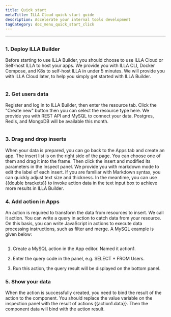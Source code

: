 ```yaml
---
title: Quick start
metaTitle: ILLA Cloud quick start guide
description: Accelerate your internal tools development
tagCategory: doc_menu_quick_start_click
---
```


* * *

## <Heading hidden>Overview</Heading>

### 1.  Deploy ILLA Builder

Before starting to use ILLA Builder, you should choose to use ILLA Cloud or Self-host ILLA to host your apps. We provide you with ILLA CLI, Docker Compose, and K8s to self-host ILLA in under 5 minutes. We will provide you with ILLA Cloud later, to help you simply get started with ILLA Builder.

<img
  src='https://cdn.illacloud.com/official-website/img/docs/qs_e_1.png'
  alt=""
/>

### 2.  Get users data

Register and log in to ILLA Builder, then enter the resource tab. Click the "Create new" button then you can select the resource type here. We provide you with REST API and MySQL to connect your data. Postgres, Redis, and MongoDB will be available this month.

<img
  src='https://cdn.illacloud.com/official-website/img/docs/qs_e_2.png'
  alt=""
/>

### 3.  Drag and drop inserts

When your data is prepared, you can go back to the Apps tab and create an app. The insert list is on the right side of the page. You can choose one of them and drag it into the frame. Then click the insert and modified its parameters in the Inspect panel. We provide you with markdown mode to edit the label of each insert. If you are familiar with Markdown syntax, you can quickly adjust text size and thickness. In the meantime, you can use {{double brackets}} to invoke action data in the text input box to achieve more results in ILLA Builder.

### 4.  Add action in Apps

An action is required to transform the data from resources to insert. We call it action. You can write a query in action to catch data from your resource. On this basis, you can write JavaScript in actions to execute data processing instructions, such as filter and merge. A MySQL example is given below:

<img
  src='https://cdn.illacloud.com/official-website/img/docs/qs_e_3.png'
  alt=""
/>

1.  Create a MySQL action in the App editor. Named it action1.

2.  Enter the query code in the panel, e.g. SELECT \* FROM Users.

3.  Run this action, the query result will be displayed on the bottom panel.

### 5.  Show your data

When the action is successfully created, you need to bind the result of the action to the component. You should replace the value variable on the inspection panel with the result of actions {{action1.data}}. Then the component data will bind with the action result. 
